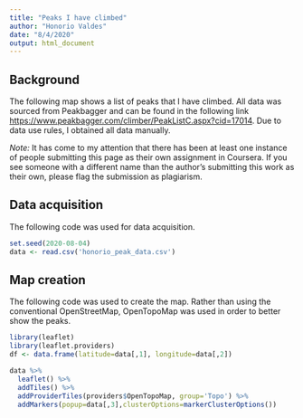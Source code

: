 ```yaml
---
title: "Peaks I have climbed"
author: "Honorio Valdes"
date: "8/4/2020"
output: html_document
---
```


## Background

The following map shows a list of peaks that I have climbed. All data was sourced from Peakbagger and can be found in the following link <https://www.peakbagger.com/climber/PeakListC.aspx?cid=17014>. Due to data use rules, I obtained all data manually.

*Note:* It has come to my attention that there has been at least one instance of people submitting this page as their own assignment in Coursera. If you see someone with a different name than the author's submitting this work as their own, please flag the submission as plagiarism.

## Data acquisition
The following code was used for data acquisition.

```r
set.seed(2020-08-04)
data <- read.csv('honorio_peak_data.csv')
```

## Map creation

The following code was used to create the map. Rather than using the conventional OpenStreetMap, OpenTopoMap was used in order to better show the peaks.
```r
library(leaflet)
library(leaflet.providers)
df <- data.frame(latitude=data[,1], longitude=data[,2])

data %>% 
  leaflet() %>% 
  addTiles() %>% 
  addProviderTiles(providers$OpenTopoMap, group='Topo') %>%
  addMarkers(popup=data[,3],clusterOptions=markerClusterOptions())

```